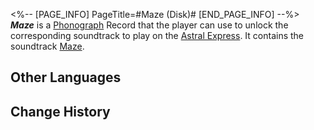 <%-- [PAGE_INFO]
PageTitle=#Maze (Disk)#
[END_PAGE_INFO] --%>
{{Item Infobox
|title       = ''Maze''
|id          = 210405
|image       = Item Maze (Disk).png{{subst:void|<!--$UPLOAD:<<SpriteOutput/ItemFigures/210001.png>-<Item Maze (Disk).png>-<Item Icons>>-->}}
|type        = Disk
|invCategory = Valuables
|rarity      = 3
|effect      = 
|description = A record that can be played on the Express' phonograph. It might be a chance acquisition or a gift from someone else. All sorts of memories surge up when the music plays &mdash; the smiles, encounters, touches, and the excitement of battle. Maybe that is why people still collect records even as society rapidly advances.<br />The current record contains the track "Maze."
}}
{{Description|''The woods will shield you &mdash; never venture too close to the searing sun.''}}
'''''Maze''''' is a [[Phonograph]] Record that the player can use to unlock the corresponding soundtrack to play on the [[Astral Express]]. It contains the soundtrack [[Maze]].

==Other Languages==
{{Other Languages
|en   = ''Maze''
|zhs  = 《迷境》
|zht  = 《迷境》
|ja   = 『迷境』
|ko   = ≪미궁≫
|es   = Floresta
|fr   = ''Maze''
|ru   = Maze
|th   = Maze
|vi   = "Khu Rừng Lạc Lối"
|de   = „Wirrgarten“
|id   = "Maze"
|pt   = "Maze"
}}

==Change History==
{{Change History|3.4}}